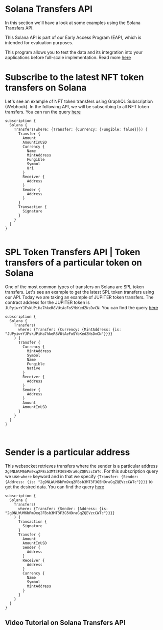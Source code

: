 # Solana Transfers API

In this section we'll have a look at some examples using the Solana Transfers API.

This Solana API is part of our Early Access Program (EAP), which is intended for evaluation purposes.

This program allows you to test the data and its integration into your applications before full-scale implementation. Read more [here](https://docs.bitquery.io/docs/graphql/dataset/EAP/)

<head>
<meta name="title" content="Solana Transfers API | Get SPL Token Transfers"/>
<meta name="description" content="Get all historical & realtime transfers details for an address or a contract, capturing internal transfers, external transfers and token transfers."/>
<meta name="keywords" content="Solana transfers api, Solana transfers python api, Solana transfers scan api, Solana transfers api docs, transfers crypto api, transfers blockchain api, Solana network api"/>
<meta name="robots" content="index, follow"/>
<meta http-equiv="Content-Type" content="text/html; charset=utf-8"/>
<meta name="language" content="English"/>

<!-- Open Graph / Facebook -->

<meta property="og:type" content="website" />
<meta
  property="og:title"
  content="Solana Transfers API | Get SPL Token Transfers"
/>
<meta
  property="og:description"
  content="Get all historical & realtime transfers for an address or a contract, capturing internal transfers, external transfers and token transfers."
/>

<!-- Twitter -->

<meta property="twitter:card" content="summary_large_image" />
<meta property="twitter:title" content="Solana Transfers API | Get SPL Token Transfers" />
<meta property="twitter:description" content="Get all historical & realtime transfers for an address or a contract, capturing internal transfers, external transfers and token transfers." />
</head>


# Subscribe to the latest NFT token transfers on Solana

Let's see an example of NFT token transfers using GraphQL Subscription (Webhook). In the following API, we will be subscribing to all NFT token transfers. You can run the query [here](https://ide.bitquery.io/Subscribe-to-the-latest-NFT-transfers-on-Solana)

```
subscription {
  Solana {
    Transfers(where: {Transfer: {Currency: {Fungible: false}}}) {
      Transfer {
        Amount
        AmountInUSD
        Currency {
          Name
          MintAddress
          Fungible
          Symbol
          Uri
        }
        Receiver {
          Address
        }
        Sender {
          Address
        }
      }
      Transaction {
        Signature
      }
    }
  }
}


```

# SPL Token Transfers API | Token transfers of a particular token on Solana

One of the most common types of transfers on Solana are SPL token transfers. Let's see an example to get the latest SPL token transfers using our API. Today we are taking an example of JUPITER token transfers. The contract address for the JUPITER token is `JUPyiwrYJFskUPiHa7hkeR8VUtAeFoSYbKedZNsDvCN`. You can find the query [here](https://ide.bitquery.io/SPL-transfers-websocket_1)

```
subscription {
  Solana {
    Transfers(
      where: {Transfer: {Currency: {MintAddress: {is: "JUPyiwrYJFskUPiHa7hkeR8VUtAeFoSYbKedZNsDvCN"}}}}
    ) {
      Transfer {
        Currency {
          MintAddress
          Symbol
          Name
          Fungible
          Native
        }
        Receiver {
          Address
        }
        Sender {
          Address
        }
        Amount
        AmountInUSD
      }
    }
  }
}



```

# Sender is a particular address

This websocket retrieves transfers where the sender is a particular address `2g9NLWUM6bPm9xq2FBsb3MT3F3G5HDraGqZQEVzcCWTc`. For this subscription query we use `where` keyword and in that we specify `{Transfer: {Sender: {Address: {is: "2g9NLWUM6bPm9xq2FBsb3MT3F3G5HDraGqZQEVzcCWTc"}}}}` to get the desired data. You can find the query [here](https://ide.bitquery.io/transfers-where-sender-is-the-specified-address_1)

```
subscription {
  Solana {
    Transfers(
      where: {Transfer: {Sender: {Address: {is: "2g9NLWUM6bPm9xq2FBsb3MT3F3G5HDraGqZQEVzcCWTc"}}}}
    ) {
      Transaction {
        Signature
      }
      Transfer {
        Amount
        AmountInUSD
        Sender {
          Address
        }
        Receiver {
          Address
        }
        Currency {
          Name
          Symbol
          MintAddress
        }
      }
    }
  }
}

```

## Video Tutorial on Solana Transfers API

<VideoPlayer url="https://youtu.be/tzAeOv3oPKs?si=rlHBOkZWsBOill-j" />
